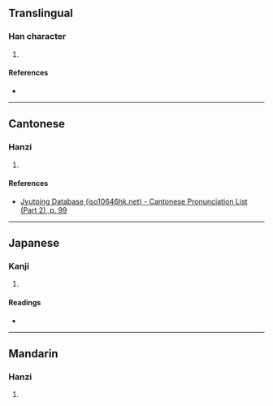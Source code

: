 {{character info/new}}
==Translingual==

===Han character===
{{Han char|rn=46|rad=山|as=04|sn=7|four=22721|canj=UHML|ids=⿰山斤}}

# {{defn|Han|sort=山04}}

====References====
* {{Han ref|kx=0308.290|dkj=07939|dj=0608.080|hdz=10763.150|uh=5C93|ud=23699|bh=CAC8|bd=51912}}

----

==Cantonese==

===Hanzi===
{{yue-hanzi|jyut=[[kei4]]|y=kei4}}

# {{defn|lang=yue|sort=山04}}

====References====
* [http://www.iso10646hk.net/jp/document/download.jsp Jyutping Database (iso10646hk.net) - Cantonese Pronunciation List (Part 2), p. 99]

----

==Japanese==

===Kanji===
{{ja-kanji|grade=|rs=山04}}

# {{defn|lang=ja|sort=山04}}

====Readings====
* {{ja-readings|on=[[き]] (ki), [[げ]] (ge)|kun=}}

----

==Mandarin==

===Hanzi===
{{cmn-hanzi|pin=[[qí]] ([[qi2]])|wg=ch'i<sup>2</sup>}}

# {{defn|lang=cmn|sort=山04}}